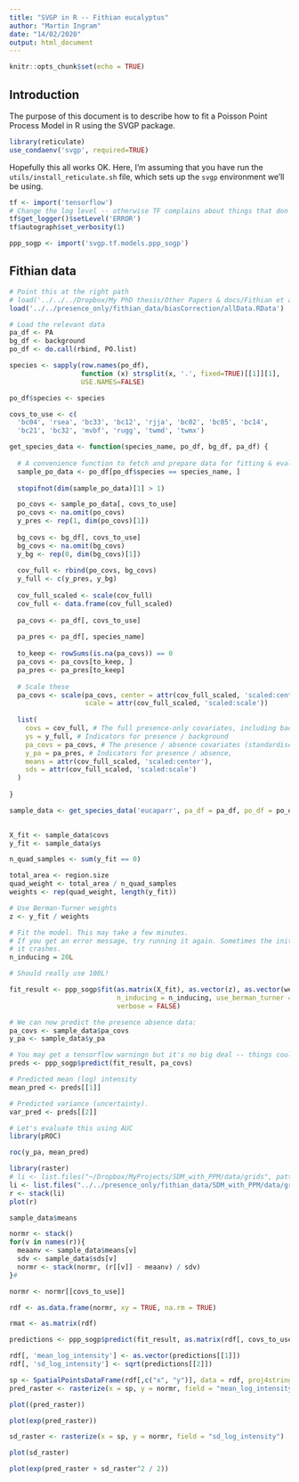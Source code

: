 ```yaml
---
title: "SVGP in R -- Fithian eucalyptus"
author: "Martin Ingram"
date: "14/02/2020"
output: html_document
---
```


```r
knitr::opts_chunk$set(echo = TRUE)
```

## Introduction

The purpose of this document is to describe how to fit a Poisson Point Process Model in R using the SVGP package.

```r
library(reticulate)
use_condaenv('svgp', required=TRUE)
```

Hopefully this all works OK. Here, I'm assuming that you have run the `utils/install_reticulate.sh` file, which sets up the `svgp` environment we'll be using.

```r
tf <- import('tensorflow')
# Change the log level -- otherwise TF complains about things that don't matter so much
tf$get_logger()$setLevel('ERROR')
tf$autograph$set_verbosity(1)

ppp_sogp <- import('svgp.tf.models.ppp_sogp')
```

## Fithian data

```r
# Point this at the right path
# load('../../../Dropbox/My PhD thesis/Other Papers & docs/Fithian et al 2015/biasCorrection/allData.RData')
load('../../presence_only/fithian_data/biasCorrection/allData.RData')
```

```r
# Load the relevant data
pa_df <- PA
bg_df <- background
po_df <- do.call(rbind, PO.list)

species <- sapply(row.names(po_df), 
                  function (x) strsplit(x, '.', fixed=TRUE)[[1]][1], 
                  USE.NAMES=FALSE)

po_df$species <- species
```

```r
covs_to_use <- c(
  'bc04', 'rsea', 'bc33', 'bc12', 'rjja', 'bc02', 'bc05', 'bc14',
  'bc21', 'bc32', 'mvbf', 'rugg', 'twmd', 'twmx')

get_species_data <- function(species_name, po_df, bg_df, pa_df) {
  
  # A convenience function to fetch and prepare data for fitting & evaluation
  sample_po_data <- po_df[po_df$species == species_name, ]
  
  stopifnot(dim(sample_po_data)[1] > 1)

  po_covs <- sample_po_data[, covs_to_use]
  po_covs <- na.omit(po_covs)
  y_pres <- rep(1, dim(po_covs)[1])
  
  bg_covs <- bg_df[, covs_to_use]
  bg_covs <- na.omit(bg_covs)
  y_bg <- rep(0, dim(bg_covs)[1])
  
  cov_full <- rbind(po_covs, bg_covs)
  y_full <- c(y_pres, y_bg)
  
  cov_full_scaled <- scale(cov_full)
  cov_full <- data.frame(cov_full_scaled)
  
  pa_covs <- pa_df[, covs_to_use]
  
  pa_pres <- pa_df[, species_name]
  
  to_keep <- rowSums(is.na(pa_covs)) == 0
  pa_covs <- pa_covs[to_keep, ]
  pa_pres <- pa_pres[to_keep]
  
  # Scale these
  pa_covs <- scale(pa_covs, center = attr(cov_full_scaled, 'scaled:center'), 
                   scale = attr(cov_full_scaled, 'scaled:scale'))
  
  list(
    covs = cov_full, # The full presence-only covariates, including backgrounds (standardised)
    ys = y_full, # Indicators for presence / background
    pa_covs = pa_covs, # The presence / absence covariates (standardised)
    y_pa = pa_pres, # Indicators for presence / absence,
    means = attr(cov_full_scaled, 'scaled:center'),
    sds = attr(cov_full_scaled, 'scaled:scale')
  )
  
}

sample_data <- get_species_data('eucaparr', pa_df = pa_df, po_df = po_df, bg_df = bg_df)
 
```

```r
X_fit <- sample_data$covs
y_fit <- sample_data$ys

n_quad_samples <- sum(y_fit == 0)

total_area <- region.size
quad_weight <- total_area / n_quad_samples
weights <- rep(quad_weight, length(y_fit))

# Use Berman-Turner weights
z <- y_fit / weights

# Fit the model. This may take a few minutes.
# If you get an error message, try running it again. Sometimes the initial values are bad and
# it crashes.
n_inducing = 20L

# Should really use 100L!

fit_result <- ppp_sogp$fit(as.matrix(X_fit), as.vector(z), as.vector(weights), 
                           n_inducing = n_inducing, use_berman_turner = TRUE,
                           verbose = FALSE)
```

```r
# We can now predict the presence absence data:
pa_covs <- sample_data$pa_covs
y_pa <- sample_data$y_pa

# You may get a tensorflow warningn but it's no big deal -- things could just be a bit more efficiently coded.
preds <- ppp_sogp$predict(fit_result, pa_covs)
```

```r
# Predicted mean (log) intensity
mean_pred <- preds[[1]]

# Predicted variance (uncertainty).
var_pred <- preds[[2]]

# Let's evaluate this using AUC
library(pROC)
```

```r
roc(y_pa, mean_pred)
```

```r
library(raster)
# li <- list.files("~/Dropbox/MyProjects/SDM_with_PPM/data/grids", pattern = ".tif$", full.names = TRUE)
li <- list.files("../../presence_only/fithian_data/SDM_with_PPM/data/grids", pattern = ".tif$", full.names = TRUE)
r <- stack(li)
plot(r)
```

```r
sample_data$means
```

```r
normr <- stack()
for(v in names(r)){
  meaanv <- sample_data$means[v]
  sdv <- sample_data$sds[v]
  normr <- stack(normr, (r[[v]] - meaanv) / sdv)
}#
```

```r
normr <- normr[[covs_to_use]]
```

```r
rdf <- as.data.frame(normr, xy = TRUE, na.rm = TRUE)

rmat <- as.matrix(rdf)

predictions <- ppp_sogp$predict(fit_result, as.matrix(rdf[, covs_to_use]))
```

```r
rdf[, 'mean_log_intensity'] <- as.vector(predictions[[1]])
rdf[, 'sd_log_intensity'] <- sqrt(predictions[[2]])
```

```r
sp <- SpatialPointsDataFrame(rdf[,c("x", "y")], data = rdf, proj4string = crs(r))
pred_raster <- rasterize(x = sp, y = normr, field = "mean_log_intensity")

plot((pred_raster))

```

```r
plot(exp(pred_raster))
```

```r
sd_raster <- rasterize(x = sp, y = normr, field = "sd_log_intensity")

plot(sd_raster)
```

```r
plot(exp(pred_raster + sd_raster^2 / 2))
```

